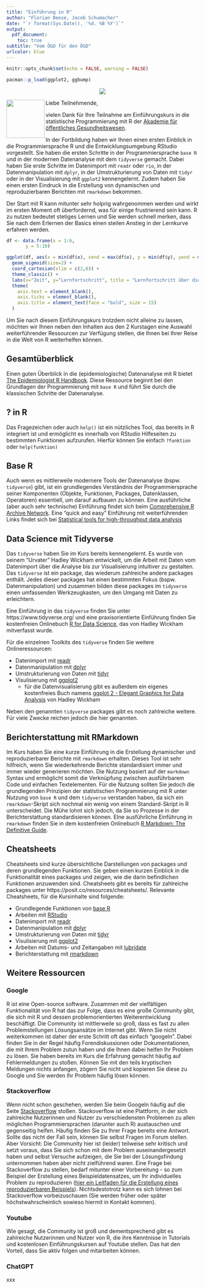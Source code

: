 ---
title: "Einführung in R"
author: "Florian Beese, Jacob Schumacher"
date: "`r format(Sys.Date(), '%d. %B %Y')`"
output:
  pdf_document:
    toc: true
subtitle: "Vom ÖGD für den ÖGD"
urlcolor: blue
---

```{r setup, include=FALSE}
knitr::opts_chunk$set(echo = FALSE, warning = FALSE)

pacman::p_load(ggplot2, ggbump)
```

<center>

![](logo.png)

</center>
  
<img align="left" width="100" height="100" src=logo.png>

Liebe Teilnehmende,

vielen Dank für Ihre Teilnahme am Einführungskurs in die statistische Programmierung mit R der [Akademie für öffentliches Gesundheitswesen](https://www.akademie-oegw.de/).  

In der Fortbildung haben wir Ihnen einen ersten Einblick in die Programmiersprache R und die Entwicklungsumgebung RStudio vorgestellt. Sie haben die ersten Schritte in der Programmiersprache `base R` und in der modernen Datenanalyse mit dem `tidyverse` gemacht. Dabei haben Sie erste Schritte im Datenimport mit `readr` oder `rio`, in der Datenmanipulation mit `dplyr`, in der Umstrukturierung von Daten mit `tidyr` oder in der Visualisierung mit `ggplot2` kennengelernt. Zudem haben Sie einen ersten Eindruck in die Erstellung von dynamischen und reproduzierbaren Berichten mit `rmarkdown` bekommen.  

Der Start mit R kann mitunter sehr holprig wahrgenommen werden und wirkt im ersten Moment oft überfordernd, was für einige frustrierend sein kann. R zu nutzen bedeutet stetiges Lernen und Sie werden schnell merken, dass Sie nach dem Erlernen der Basics einen steilen Anstieg in der Lernkurve erfahren werden.

```{r learning progress, dpi=300, fig.align='center', fig.dim = c(4, 4)}
df <- data.frame(x = 1:6,
       y = 5:10)

ggplot(df, aes(x = min(df$x), xend = max(df$x), y = min(df$y), yend = max(df$y))) +
  geom_sigmoid(size=2) +
  coord_cartesian(xlim = c(2,6)) +
  theme_classic() +
  labs(x="Zeit", y="Lernfortschritt", title = "Lernfortschritt über die Zeit") +
  theme(
    axis.text = element_blank(),
    axis.ticks = element_blank(),
    axis.title = element_text(face = "bold", size = 15)
  ) 
```


Um Sie nach diesem Einführungskurs trotzdem nicht alleine zu lassen, möchten wir Ihnen neben den Inhalten aus den 2 Kurstagen eine Auswahl weiterführender Ressourcen zur Verfügung stellen, die Ihnen bei Ihrer Reise in die Welt von R weiterhelfen können.

## Gesamtüberblick
Einen guten Überblick in die (epidemiologische) Datenanalyse mit R bietet [The Epidemiologist R Handbook](https://epirhandbook.com/en/). Diese Ressource beginnt bei den Grundlagen der Programmierung mit `base R` und führt Sie durch die klassischen Schritte der Datenanalyse.

## ? in R
Das Fragezeichen oder auch `help()` ist ein nützliches Tool, das bereits in R integriert ist und ermöglicht es innerhalb von RStudio Hilfeseiten zu bestimmten Funktionen aufzurufen. Hierfür können Sie einfach `?funktion` oder `help(funktion)`

## Base R
Auch wenn es mittlerweile modernere Tools der Datenanalyse (bspw. `tidyverse`) gibt, ist ein grundlegendes Verständnis der Programmiersprache seiner Komponenten (Objekte, Funktionen, Packages, Datenklassen, Operatoren) essentiell, um darauf aufbauen zu können. Eine ausführliche (aber auch sehr technische) Einführung findet sich beim [Comprehensive R Archive Network](https://cran.r-project.org/doc/manuals/r-release/R-intro.html). Eine "quick and easy" Einführung mit weiterführenden Links findet sich bei [Statistical tools for high-throughput data analysis](http://www.sthda.com/english/wiki/r-basics-quick-and-easy)

## Data Science mit Tidyverse
Das `tidyverse` haben Sie im Kurs bereits kennengelernt. Es wurde von seinem "Urvater" Hadley Wickham entwickelt, um die Arbeit mit Daten vom Datenimport über die Analyse bis zur Visualisierung intuitiver zu gestalten. Das `tidyverse` ist ein package, das wiederum zahlreiche andere packages enthält. Jedes dieser packages hat einen bestimmten Fokus (bspw. Datenmanipulation) und zusammen bilden diese packages im `tidyverse` einen umfassenden Werkzeugkasten, um den Umgang mit Daten zu erleichtern. 

Eine Einführung in das `tidyverse` finden Sie unter https://www.tidyverse.org/ und eine praxisorientierte Einführung finden Sie kostenfreien Onlinebuch [R for Data Science](https://r4ds.hadley.nz/), das von Hadley Wickham mitverfasst wurde.

Für die einzelnen Toolkits des `tidyverse` finden Sie weitere Onlineressourcen:  

* Datenimport mit [readr](https://readr.tidyverse.org/)  
* Datenmanipulation mit [dplyr](https://dplyr.tidyverse.org/)  
* Umstrukturierung von Daten mit [tidyr](https://tidyr.tidyverse.org/)  
* Visulisierung mit [ggplot2](https://ggplot2.tidyverse.org/)  
  + für die Datenvisualisierung gibt es außerdem ein eigenes kostenfreies Buch namens [ggplot 2 - Elegant Graphics for Data Analysis](https://ggplot2-book.org/) von Hadley Wickham
  
Neben den genannten `tidyverse` packages gibt es noch zahlreiche weitere. Für viele Zwecke reichen jedoch die hier genannten.

## Berichterstattung mit RMarkdown
Im Kurs haben Sie eine kurze Einführung in die Erstellung dynamischer und reproduzierbarer Berichte mit `rmarkdown` erhalten. Dieses Tool ist sehr hilfreich, wenn Sie wiederkehrende Berichte standardisiert immer und immer wieder generieren möchten. Die Nutzung basiert auf der `markdown` Syntax und ermöglicht somit die Verknüpfung zwischen ausführbarem Code und einfachen Textelementen. Für die Nutzung sollten Sie jedoch die grundlegenden Prinzipien der statistischen Programmierung mit R unter Nutzung von `base R` und dem `tidyverse` verstanden haben, da sich ein `rmarkdown`-Skript sich nochmal ein wenig von einem Standard-Skript in R unterscheidet. Die Mühe lohnt sich jedoch, da Sie so Prozesse in der Berichterstattung standardisieren können. EIne ausführliche Einführung in `rmarkdown` finden Sie in dem kostenfreien Onlinebuch [R Markdown: The Definitive Guide](https://bookdown.org/yihui/rmarkdown/).

## Cheatsheets
Cheatsheets sind kurze übersichtliche Darstellungen von packages und deren grundlegenden Funktionen. Sie geben einen kurzen Einblick in die Funktionalität eines packages und zeigen, wie die darin befindlichen Funktionen anzuwenden sind. Cheatsheets gibt es bereits für zahlreiche packages unter https://posit.co/resources/cheatsheets/. Relevante Cheatsheets, für die Kursinhalte sind folgende:

* Grundlegende Funktionen von [base R](https://iqss.github.io/dss-workshops/R/Rintro/base-r-cheat-sheet.pdf)
* Arbeiten mit [RStudio](https://rstudio.github.io/cheatsheets/rstudio-ide.pdf)
* Datenimport mit [readr](https://rstudio.github.io/cheatsheets/data-import.pdf)  
* Datenmanipulation mit [dplyr](https://rstudio.github.io/cheatsheets/data-transformation.pdf)  
* Umstrukturierung von Daten mit [tidyr](https://rstudio.github.io/cheatsheets/tidyr.pdf)  
* Visulisierung mit [ggplot2](https://rstudio.github.io/cheatsheets/data-visualization.pdf)
* Arbeiten mit Datums- und Zeitangaben mit [lubridate](https://rstudio.github.io/cheatsheets/lubridate.pdf)
* Berichterstattung mit [rmarkdown](https://rstudio.github.io/cheatsheets/rmarkdown.pdf)

## Weitere Ressourcen

### Google
R ist eine Open-source software. Zusammen mit der vielfältigen Funktionalität von R hat das zur Folge, dass es eine große Community gibt, die sich mit R und dessen problemorientierten Weiterentwicklung beschäftigt. Die Community ist mittlerweile so groß, dass es fast zu allen Problemstellungen Lösungsansätze im Internet gibt. Wenn Sie nicht weiterkommen ist daher der erste Schritt oft das einfach "googeln". Dabei finden Sie in der Regel häufig Forendiskussionen oder Dokumentationen, die mit Ihrem Problem zutun haben und die Ihnen dabei helfen Ihr Problem zu lösen. Sie haben bereits im Kurs die Erfahrung gemacht häufig auf Fehlermeldungen zu stoßen. Können Sie mit den teils kryptischen Meldungen nichts anfangen, zögern Sie nicht und kopieren Sie diese zu Google und Sie werden Ihr Problem häufig lösen können.

### Stackoverflow
Wenn nicht schon geschehen, werden Sie beim Googeln häufig auf die Seite [Stackoverflow](https://stackoverflow.com/) stoßen. Stackoverflow ist eine Plattform, in der sich zahlreiche Nutzerinnen und Nutzer zu verschiedensten Problemen zu allen möglichen Programmiersprachen (darunter auch R) austauschen und gegenseitig helfen. Häufig finden Sie zu Ihrer Frage bereits eine Antwort. Sollte das nicht der Fall sein, können Sie selbst Fragen im Forum stellen. Aber Vorsicht: Die Community hier ist (leider) teilweise sehr kritisch und setzt voraus, dass Sie sich schon mit dem Problem auseinandergesetzt haben und selbst Versuche aufzeigen, die Sie bei der Lösungsfindung unternommen haben aber nicht zielführend waren. Eine Frage bei Stackoverflow zu stellen, bedarf mitunter einer Vorbereitung - so zum Beispiel der Erstellung eines Beispieldatensatzes, um Ihr individuelles Problem zu reproduzieren ([hier ein Leitfaden für die Erstellung eines reproduzierbaren Beispiels](https://stackoverflow.com/questions/5963269/how-to-make-a-great-r-reproducible-example)). Nichtsdestotrotz kann es sich lohnen bei Stackoverflow vorbeizuschauen (Sie werden früher oder später höchstwahrscheinlich sowieso hiermit in Kontakt kommen).

### Youtube
Wie gesagt, die Community ist groß und dementsprechend gibt es zahlreiche Nutzerinnen und Nutzer von R, die ihre Kenntnisse in Tutorials und kostenlosen Einführungskursen auf Youtube stellen. Das hat den Vorteil, dass Sie aktiv folgen und mitarbeiten können.

### ChatGPT
xxx


